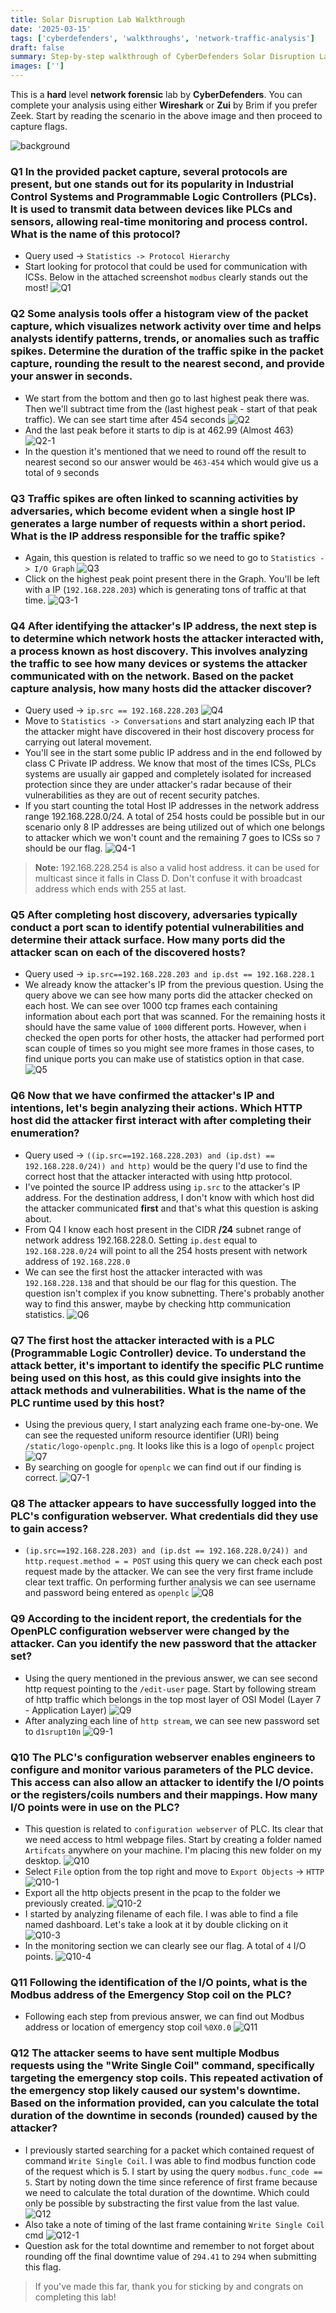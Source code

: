 ```yaml
---
title: Solar Disruption Lab Walkthrough
date: '2025-03-15'
tags: ['cyberdefenders', 'walkthroughs', 'network-traffic-analysis']
draft: false
summary: Step-by-step walkthrough of CyberDefenders Solar Disruption Lab
images: ['']
---
```


This is a **hard** level **network forensic** lab by **CyberDefenders**. You can complete your analysis using either **Wireshark** or **Zui** by Brim if you prefer Zeek. Start by reading the scenario in the above image and then proceed to capture flags.

![background](/static/images/SolarDisruption/background.png)

### Q1 In the provided packet capture, several protocols are present, but one stands out for its popularity in Industrial Control Systems and Programmable Logic Controllers (PLCs). It is used to transmit data between devices like PLCs and sensors, allowing real-time monitoring and process control. What is the name of this protocol?

- Query used -> `Statistics -> Protocol Hierarchy`
- Start looking for protocol that could be used for communication with ICSs. Below in the attached screenshot `modbus` clearly stands out the most! ![Q1](/static/images/SolarDisruption/Q1.png)

### Q2 Some analysis tools offer a histogram view of the packet capture, which visualizes network activity over time and helps analysts identify patterns, trends, or anomalies such as traffic spikes. Determine the duration of the traffic spike in the packet capture, rounding the result to the nearest second, and provide your answer in seconds.

- We start from the bottom and then go to last highest peak there was. Then we'll subtract time from the (last highest peak - start of that peak traffic). We can see start time after 454 seconds ![Q2](/static/images/SolarDisruption/Q2.png)
- And the last peak before it starts to dip is at 462.99 (Almost 463) ![Q2-1](/static/images/SolarDisruption/Q2-1.png)
- In the question it's mentioned that we need to round off the result to nearest second so our answer would be `463-454` which would give us a total of `9` seconds

### Q3 Traffic spikes are often linked to scanning activities by adversaries, which become evident when a single host IP generates a large number of requests within a short period. What is the IP address responsible for the traffic spike?

- Again, this question is related to traffic so we need to go to `Statistics -> I/O Graph` ![Q3](/static/images/SolarDisruption/Q3.png)
- Click on the highest peak point present there in the Graph. You'll be left with a IP (`192.168.228.203`) which is generating tons of traffic at that time. ![Q3-1](/static/images/SolarDisruption/Q3-1.png)

### Q4 After identifying the attacker's IP address, the next step is to determine which network hosts the attacker interacted with, a process known as host discovery. This involves analyzing the traffic to see how many devices or systems the attacker communicated with on the network. Based on the packet capture analysis, how many hosts did the attacker discover?

- Query used -> `ip.src == 192.168.228.203` ![Q4](/static/images/SolarDisruption/Q4.png)
- Move to `Statistics -> Conversations` and start analyzing each IP that the attacker might have discovered in their host discovery process for carrying out lateral movement.
- You'll see in the start some public IP address and in the end followed by class C Private IP address. We know that most of the times ICSs, PLCs systems are usually air gapped and completely isolated for increased protection since they are under attacker's radar because of their vulnerabilities as they are out of recent security patches.
- If you start counting the total Host IP addresses in the network address range 192.168.228.0/24. A total of 254 hosts could be possible but in our scenario only 8 IP addresses are being utilized out of which one belongs to attacker which we won't count and the remaining 7 goes to ICSs so `7` should be our flag. ![Q4-1](/static/images/SolarDisruption/Q4-1.png)

> **Note:** 192.168.228.254 is also a valid host address. it can be used for multicast since it falls in Class D. Don't confuse it with broadcast address which ends with 255 at last.

### Q5 After completing host discovery, adversaries typically conduct a port scan to identify potential vulnerabilities and determine their attack surface. How many ports did the attacker scan on each of the discovered hosts?

- Query used -> `ip.src==192.168.228.203 and ip.dst == 192.168.228.1`
- We already know the attacker's IP from the previous question. Using the query above we can see how many ports did the attacker checked on each host. We can see over 1000 tcp frames each containing information about each port that was scanned. For the remaining hosts it should have the same value of `1000` different ports. However, when i checked the open ports for other hosts, the attacker had performed port scan couple of times so you might see more frames in those cases, to find unique ports you can make use of statistics option in that case. ![Q5](/static/images/SolarDisruption/Q5.png)

### Q6 Now that we have confirmed the attacker's IP and intentions, let's begin analyzing their actions. Which HTTP host did the attacker first interact with after completing their enumeration?

- Query used -> `((ip.src==192.168.228.203) and (ip.dst) == 192.168.228.0/24)) and http)` would be the query I'd use to find the correct host that the attacker interacted with using http protocol.
- I've pointed the source IP address using `ip.src` to the attacker's IP address. For the destination address, I don't know with which host did the attacker communicated **first** and that's what this question is asking about.
- From Q4 I know each host present in the CIDR **/24** subnet range of network address 192.168.228.0. Setting `ip.dest` equal to `192.168.228.0/24` will point to all the 254 hosts present with network address of `192.168.228.0`
- We can see the first host the attacker interacted with was `192.168.228.138` and that should be our flag for this question. The question isn't complex if you know subnetting. There's probably another way to find this answer, maybe by checking http communication statistics. ![Q6](/static/images/SolarDisruption/Q6.png)

### Q7 The first host the attacker interacted with is a PLC (Programmable Logic Controller) device. To understand the attack better, it's important to identify the specific PLC runtime being used on this host, as this could give insights into the attack methods and vulnerabilities. What is the name of the PLC runtime used by this host?

- Using the previous query, I start analyzing each frame one-by-one. We can see the requested uniform resource identifier (URI) being `/static/logo-openplc.png`. It looks like this is a logo of `openplc` project ![Q7](/static/images/SolarDisruption/Q7.png)
- By searching on google for `openplc` we can find out if our finding is correct. ![Q7-1](/static/images/SolarDisruption/Q7-1.png)

### Q8 The attacker appears to have successfully logged into the PLC's configuration webserver. What credentials did they use to gain access?

- `(ip.src==192.168.228.203) and (ip.dst == 192.168.228.0/24)) and http.request.method = = POST` using this query we can check each post request made by the attacker. We can see the very first frame include clear text traffic. On performing further analysis we can see username and password being entered as `openplc` ![Q8](/static/images/SolarDisruption/Q8.png)

### Q9 According to the incident report, the credentials for the OpenPLC configuration webserver were changed by the attacker. Can you identify the new password that the attacker set?

- Using the query mentioned in the previous answer, we can see second http request pointing to the `/edit-user` page. Start by following stream of http traffic which belongs in the top most layer of OSI Model (Layer 7 - Application Layer) ![Q9](/static/images/SolarDisruption/Q9.png)
- After analyzing each line of `http stream`, we can see new password set to `d1srupt10n` ![Q9-1](/static/images/SolarDisruption/Q9-1.png)

### Q10 The PLC's configuration webserver enables engineers to configure and monitor various parameters of the PLC device. This access can also allow an attacker to identify the I/O points or the registers/coils numbers and their mappings. How many I/O points were in use on the PLC?

- This question is related to `configuration webserver` of PLC. Its clear that we need access to html webpage files. Start by creating a folder named `Artifcats` anywhere on your machine. I'm placing this new folder on my desktop. ![Q10](/static/images/SolarDisruption/Q10.png)
- Select `File` option from the top right and move to `Export Objects` -> `HTTP` ![Q10-1](/static/images/SolarDisruption/Q10-1.png)
- Export all the http objects present in the pcap to the folder we previously created. ![Q10-2](/static/images/SolarDisruption/Q10-2.png)
- I started by analyzing filename of each file. I was able to find a file named dashboard. Let's take a look at it by double clicking on it ![Q10-3](/static/images/SolarDisruption/Q10-3.png)
- In the monitoring section we can clearly see our flag. A total of `4` I/O points. ![Q10-4](/static/images/SolarDisruption/Q10-4.png)

### Q11 Following the identification of the I/O points, what is the Modbus address of the Emergency Stop coil on the PLC?

- Following each step from previous answer, we can find out Modbus address or location of emergency stop coil `%0X0.0` ![Q11](/static/images/SolarDisruption/Q11.png)

### Q12 The attacker seems to have sent multiple Modbus requests using the "Write Single Coil" command, specifically targeting the emergency stop coils. This repeated activation of the emergency stop likely caused our system's downtime. Based on the information provided, can you calculate the total duration of the downtime in seconds (rounded) caused by the attacker?

- I previously started searching for a packet which contained request of command `Write Single Coil`. I was able to find modbus function code of the request which is 5. I start by using the query `modbus.func_code == 5`. Start by noting down the time since reference of first frame because we need to calculate the total duration of the downtime. Which could only be possible by substracting the first value from the last value. ![Q12](/static/images/SolarDisruption/Q12.png)
- Also take a note of timing of the last frame containing `Write Single Coil` cmd ![Q12-1](/static/images/SolarDisruption/Q12-1.png)
- Question ask for the total downtime and remember to not forget about rounding off the final downtime value of `294.41` to `294` when submitting this flag.

> If you've made this far, thank you for sticking by and congrats on completing this lab!
